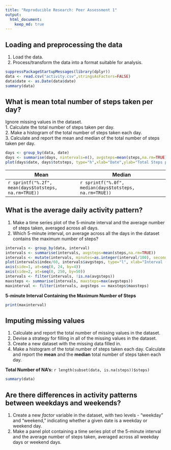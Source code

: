 ```yaml
---
title: "Reproducible Research: Peer Assessment 1"
output: 
  html_document:
    keep_md: true
---
```



## Loading and preprocessing the data

1. Load the data.  
2. Process/transform the data into a format suitable for analysis.  

```r
suppressPackageStartupMessages(library(dplyr))
data <- read.csv("activity.csv",stringsAsFactors=FALSE)
data$date <- as.Date(data$date)
summary(data)
```


## What is mean total number of steps taken per day?

Ignore missing values in the dataset.  
1. Calculate the total number of steps taken per day.  
2. Make a histogram of the total number of steps taken each day.  
3. Calculate and report the mean and median of the total number of steps taken per day.  

```r
days <- group_by(data, date)
days <- summarise(days, nintervals=n(), avgsteps=mean(steps,na.rm=TRUE), totsteps=nintervals*avgsteps)
plot(days$date, days$totsteps, type="h",xlab="Date",ylab="Total Steps per Day",main="Histogram - Total Number of Steps per Day")
```
 
   Mean   |   Median  
--------- | -----------  
`r sprintf("%.2f", mean(days$totsteps, na.rm=TRUE))` | `r sprintf("%.0f", median(days$totsteps, na.rm=TRUE))`  


## What is the average daily activity pattern?

1. Make a time series plot of the 5-minute interval and the average number of steps taken, averaged across all days.
2. Which 5-minute interval, on average across all the days in the dataset contains the maximum number of steps?
```r
intervals <- group_by(data, interval)
intervals <- summarise(intervals, avgsteps=mean(steps,na.rm=TRUE))
intervals <- mutate(intervals, minutes=as.integer(interval/100), seconds=(interval - 100*minutes), index=60*minutes + seconds)
plot(intervals$index/60, intervals$avgsteps, type="l", xlab="Interval (hours)", ylab="Average Steps", main="Daily Activity - Average Number of Steps", axes=FALSE)
axis(side=1, at=seq(0, 24, by=4))
axis(side=2, at=seq(0, 250, by=50))
intervals <- filter(intervals, !is.na(avgsteps))
maxsteps <- summarise(intervals, maxsteps=max(avgsteps))
maxinterval <- filter(intervals, avgsteps == maxsteps$maxsteps)
```

__5-minute Interval Containing the Maximum Number of Steps__  
```r
print(maxinterval)
```


## Imputing missing values

1. Calculate and report the total number of missing values in the dataset.  
2. Devise a strategy for filling in all of the missing values in the dataset.  
3. Create a new dataset with the missing data filled in.  
4. Make a histogram of the total number of steps taken each day.  Calculate and report the __mean__ and the __median__ total number of steps taken each day.  

__Total Number of NA's:__ `r length(subset(data, is.na(steps))$steps)`
```r
summary(data)
```


## Are there differences in activity patterns between weekdays and weekends?

1. Create a new _factor_ variable in the dataset, with two levels - "weekday" and "weekend," indicating whether a given date is a weekday or weekend day.  
2. Make a panel plot containing a time series plot of the 5-minute interval and the average number of steps taken, averaged across all weekday days or weekend days.  

